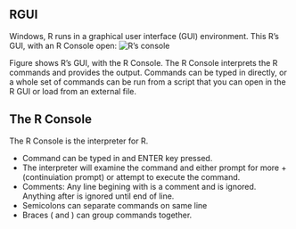 ## RGUI
Windows, R runs in a graphical user interface (GUI) environment. This R's GUI, with an R Console open:
![R's console](images/Rconsole.png)


Figure \ref{fig:RGUI} shows R's GUI, with the R Console. The R Console interprets the 
R commands and provides the output. Commands can be typed in directly, or a whole set
of commands can be run from a script that you can open in the R GUI or load from an external
file.


## The R Console
The R Console is the interpreter for R.

- Command can be typed in and ENTER key pressed. 
- The interpreter will examine the command and either prompt for more $+$ (continuiation prompt) or attempt to execute the command. 
- Comments: Any line begining with \texttt{\#} is a comment and is ignored. Anything after \texttt{\#} is ignored until end of line.
- Semicolons \texttt{;} can separate commands on same line
- Braces (\texttt{\{} and \texttt{\}}) can group commands together.



